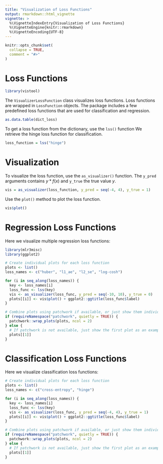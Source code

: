 ```yaml
---
title: "Visualization of Loss Functions"
output: rmarkdown::html_vignette
vignette: >
  %\VignetteIndexEntry{Visualization of Loss Functions}
  %\VignetteEngine{knitr::rmarkdown}
  %\VignetteEncoding{UTF-8}
---
```


```r
knitr::opts_chunk$set(
  collapse = TRUE,
  comment = "#>"
)
```

# Loss Functions

```r
library(vistool)
```

The `VisualizerLossFunction` class visualizes loss functions.
Loss functions are wrapped in `LossFunction` objects.
The package includes a few predefined loss functions that are used for classification and regression.

```r
as.data.table(dict_loss)
```

To get a loss function from the dictionary, use the `lss()` function
We retrieve the hinge loss function for classification.

```r
loss_function = lss("hinge")
```

# Visualization

To visualize the loss function, use the `as_visualizer()` function.
The `y_pred` arguments contains $y * f(x)$ and `y_true` the true value $y$.

```r
vis = as_visualizer(loss_function, y_pred = seq(-4, 4), y_true = 1)
```

Use the `plot()` method to plot the loss function.

```r
vis$plot()
```

# Regression Loss Functions

Here we visualize multiple regression loss functions:

```r
library(mlr3misc)
library(ggplot2)

# Create individual plots for each loss function
plots <- list()
loss_names <- c("huber", "l1_ae", "l2_se", "log-cosh")

for (i in seq_along(loss_names)) {
  key <- loss_names[i]
  loss_func <- lss(key)
  vis <- as_visualizer(loss_func, y_pred = seq(-10, 10), y_true = 0)
  plots[[i]] <- vis$plot() + ggplot2::ggtitle(loss_func$label)
}

# Combine plots using patchwork if available, or just show them individually
if (requireNamespace("patchwork", quietly = TRUE)) {
  patchwork::wrap_plots(plots, ncol = 2)
} else {
  # If patchwork is not available, just show the first plot as an example
  plots[[1]]
}
```

# Classification Loss Functions

Here we visualize classification loss functions:

```r
# Create individual plots for each loss function
plots <- list()
loss_names <- c("cross-entropy", "hinge")

for (i in seq_along(loss_names)) {
  key <- loss_names[i]
  loss_func <- lss(key)
  vis <- as_visualizer(loss_func, y_pred = seq(-4, 4), y_true = 1)
  plots[[i]] <- vis$plot() + ggplot2::ggtitle(loss_func$label)
}

# Combine plots using patchwork if available, or just show them individually
if (requireNamespace("patchwork", quietly = TRUE)) {
  patchwork::wrap_plots(plots, ncol = 2)
} else {
  # If patchwork is not available, just show the first plot as an example
  plots[[1]]
}
```
